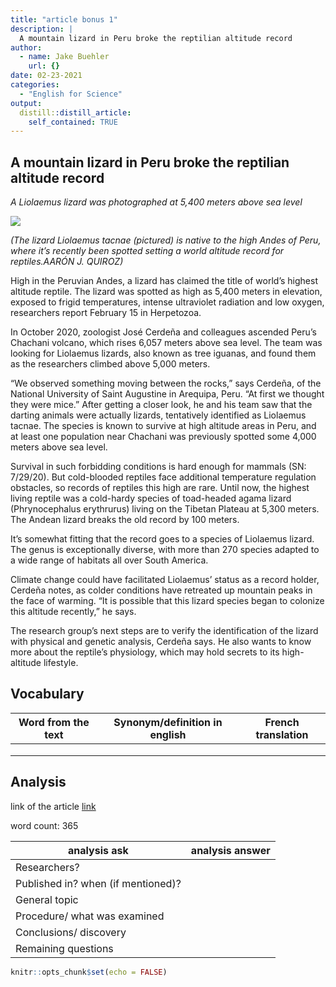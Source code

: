 ```yaml
---
title: "article bonus 1"
description: |
  A mountain lizard in Peru broke the reptilian altitude record
author:
  - name: Jake Buehler
    url: {}
date: 02-23-2021
categories:
  - "English for Science"
output:
  distill::distill_article:
    self_contained: TRUE
---
```


## A mountain lizard in Peru broke the reptilian altitude record

*A Liolaemus lizard was photographed at 5,400 meters above sea level*

![](../image/article bonus 1.jpg)

*(The lizard Liolaemus tacnae (pictured) is native to the high Andes of Peru, where it’s recently been spotted setting a world altitude record for reptiles.AARÓN J. QUIROZ)*

High in the Peruvian Andes, a lizard has claimed the title of world’s highest altitude reptile. The lizard was spotted as high as 5,400 meters in elevation, exposed to frigid temperatures, intense ultraviolet radiation and low oxygen, researchers report February 15 in Herpetozoa.

In October 2020, zoologist José Cerdeña and colleagues ascended Peru’s Chachani volcano, which rises 6,057 meters above sea level. The team was looking for Liolaemus lizards, also known as tree iguanas, and found them as the researchers climbed above 5,000 meters. 

“We observed something moving between the rocks,” says Cerdeña, of the National University of Saint Augustine in Arequipa, Peru. “At first we thought they were mice.” After getting a closer look, he and his team saw that the darting animals were actually lizards, tentatively identified as Liolaemus tacnae. The species is known to survive at high altitude areas in Peru, and at least one population near Chachani was previously spotted some 4,000 meters above sea level.

Survival in such forbidding conditions is hard enough for mammals (SN: 7/29/20). But cold-blooded reptiles face additional temperature regulation obstacles, so records of reptiles this high are rare. Until now, the highest living reptile was a cold-hardy species of toad-headed agama lizard (Phrynocephalus erythrurus) living on the Tibetan Plateau at 5,300 meters. The Andean lizard breaks the old record by 100 meters. 

It’s somewhat fitting that the record goes to a species of Liolaemus lizard. The genus is exceptionally diverse, with more than 270 species adapted to a wide range of habitats all over South America.

Climate change could have facilitated Liolaemus’ status as a record holder, Cerdeña notes, as colder conditions have retreated up mountain peaks in the face of warming. “It is possible that this lizard species began to colonize this altitude recently,” he says.

The research group’s next steps are to verify the identification of the lizard with physical and genetic analysis, Cerdeña says. He also wants to know more about the reptile’s physiology, which may hold secrets to its high-altitude lifestyle.

## Vocabulary

 Word from the text | Synonym/definition in english | French translation
------------------- | ------------------------------ | -------------------
           |	                             |	 
        	    |                         |  
               |                         |  

## Analysis

link of the article
[link](https://www.sciencenews.org/article/mountain-lizard-peru-broke-reptile-highest-altitude-record)

 word count: 365
 
analysis ask     | analysis answer
---------------- | -------------
Researchers?     | 
Published in? when (if mentioned)? | 
General topic    | 
Procedure/ what was examined | 
Conclusions/ discovery | 
Remaining questions | 



```r
knitr::opts_chunk$set(echo = FALSE)
```


